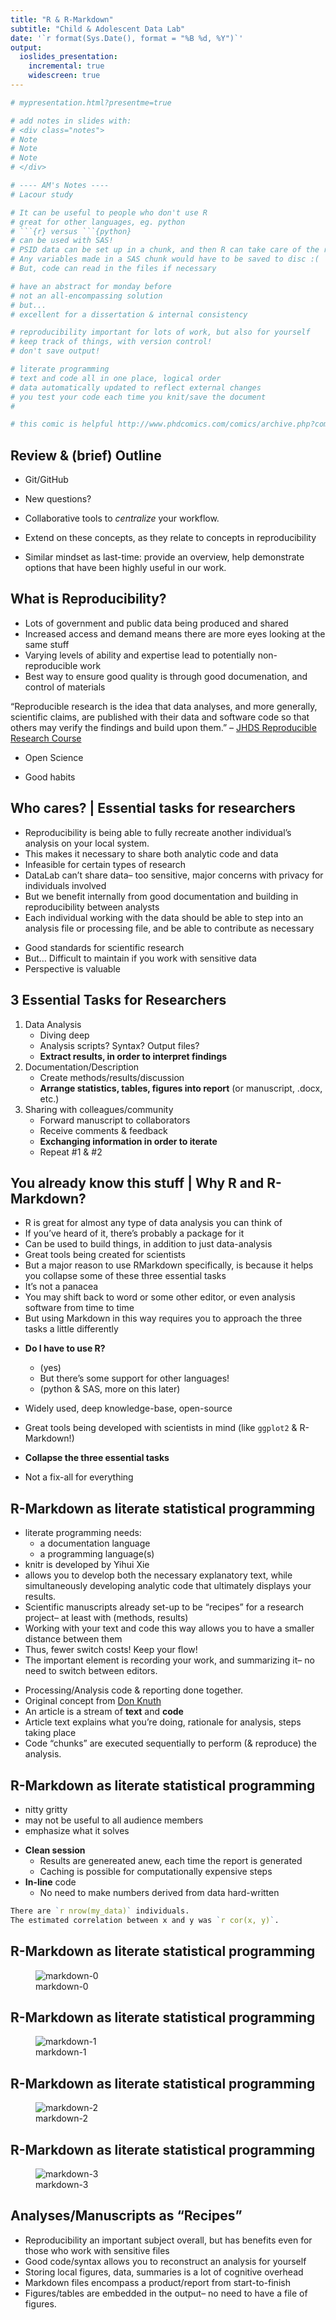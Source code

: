 ```yaml
---
title: "R & R-Markdown"
subtitle: "Child & Adolescent Data Lab"
date: '`r format(Sys.Date(), format = "%B %d, %Y")`'
output: 
  ioslides_presentation:
    incremental: true
    widescreen: true
---
```


```r
# mypresentation.html?presentme=true

# add notes in slides with:
# <div class="notes">
# Note
# Note
# Note
# </div>

# ---- AM's Notes ----
# Lacour study

# It can be useful to people who don't use R
# great for other languages, eg. python
# ```{r} versus ```{python}
# can be used with SAS!
# PSID data can be set up in a chunk, and then R can take care of the rest.
# Any variables made in a SAS chunk would have to be saved to disc :(
# But, code can read in the files if necessary

# have an abstract for monday before
# not an all-encompassing solution
# but...
# excellent for a dissertation & internal consistency

# reproducibility important for lots of work, but also for yourself
# keep track of things, with version control!
# don't save output!

# literate programming
# text and code all in one place, logical order
# data automatically updated to reflect external changes
# you test your code each time you knit/save the document
# 

# this comic is helpful http://www.phdcomics.com/comics/archive.php?comicid=1531

```

## Review & (brief) Outline

- Git/GitHub
- New questions?
- Collaborative tools to *centralize* your workflow.

- Extend on these concepts, as they relate to concepts in reproducibility
- Similar mindset as last-time: provide an overview, help demonstrate options that have
been highly useful in our work.

## What is Reproducibility?

<div class="notes">
- Lots of government and public data being produced and shared
- Increased access and demand means there are more eyes looking at the same stuff
- Varying levels of ability and expertise lead to potentially non-reproducible work
- Best way to ensure good quality is through good documenation, and control of materials
</div>

"Reproducible research is the idea that data analyses, and more generally, scientific claims, are published with their data and software code so that others may verify the findings and build upon them." 
  -- [JHDS Reproducible Research Course](https://www.coursera.org/course/repdata)

 - Open Science

 - Good habits

## Who cares? | Essential tasks for researchers

<div class="notes">
- Reproducibility is being able to fully recreate another individual's analysis on your local system.
- This makes it necessary to share both analytic code and data
- Infeasible for certain types of research
- DataLab can't share data-- too sensitive, major concerns with privacy for individuals involved
- But we benefit internally from good documentation and building in reproducibility between analysts
- Each individual working with the data should be able to step into an analysis file or processing file, and be able to contribute as necessary
</div>

- Good standards for scientific research
- But... Difficult to maintain if you work with sensitive data
- Perspective is valuable

## 3 Essential Tasks for Researchers

1. Data Analysis
    + Diving deep
    + Analysis scripts? Syntax? Output files?
    + **Extract results, in order to interpret findings**
2. Documentation/Description
    + Create methods/results/discussion
    + **Arrange statistics, tables, figures into report** (or manuscript, .docx, etc.)
3. Sharing with colleagues/community
    + Forward manuscript to collaborators
    + Receive comments & feedback
    + **Exchanging information in order to iterate**
    + Repeat #1 & #2

## You already know this stuff | Why R and R-Markdown?

<div class="notes">
- R is great for almost any type of data analysis you can think of
- If you've heard of it, there's probably a package for it
- Can be used to build things, in addition to just data-analysis
- Great tools being created for scientists
- But a major reason to use RMarkdown specifically, is because it helps you collapse some of these three essential tasks
- It's not a panacea
- You may shift back to word or some other editor, or even analysis software from time to time
- But using Markdown in this way requires you to approach the three tasks a little differently
</div>

- **Do I have to use R?**
    - (yes)
    - But there's some support for other languages! 
    - (python & SAS, more on this later)

- Widely used, deep knowledge-base, open-source
- Great tools being developed with scientists in mind (like `ggplot2` & R-Markdown!)<br>

- **Collapse the three essential tasks**
- Not a fix-all for everything

## R-Markdown as literate statistical programming

<div class="notes">
- literate programming needs:
    + a documentation language
    + a programming language(s)
- knitr is developed by Yihui Xie
- allows you to develop both the necessary explanatory text, while simultaneously developing analytic code that ultimately displays your results.
- Scientific manuscripts already set-up to be "recipes" for a research project-- at least with (methods, results)
- Working with your text and code this way allows you to have a smaller distance between them
- Thus, fewer switch costs! Keep your flow!
- The important element is recording your work, and summarizing it-- no need to switch between editors.
</div>

- Processing/Analysis code & reporting done together.
- Original concept from [Don Knuth](https://en.wikipedia.org/wiki/Donald_Knuth)
- An article is a stream of **text** and **code**
- Article text explains what you're doing, rationale for analysis, steps taking place
- Code "chunks" are executed sequentially to perform (& reproduce) the analysis.

## R-Markdown as literate statistical programming
<div class="notes">
- nitty gritty
- may not be useful to all audience members
- emphasize what it solves
</div>

- **Clean session**
    - Results are genereated anew, each time the report is generated
    - Caching is possible for computationally expensive steps

- **In-line** code
    - No need to make numbers derived from data hard-written

```r
There are `r nrow(my_data)` individuals.
The estimated correlation between x and y was `r cor(x, y)`.
```

## R-Markdown as literate statistical programming

![markdown-0](example-rmd-head.PNG)

## R-Markdown as literate statistical programming

![markdown-1](example-rmd-head-1.PNG)

## R-Markdown as literate statistical programming

![markdown-2](example-rmd-pdf.PNG)

## R-Markdown as literate statistical programming

![markdown-3](example-rmd-pdf-1.PNG)

## Analyses/Manuscripts as "Recipes"

- Reproducibility an important subject overall, but has benefits even for those who work with sensitive files
- Good code/syntax allows you to reconstruct an analysis for yourself
- Storing local figures, data, summaries is a lot of cognitive overhead
- Markdown files encompass a product/report from start-to-finish
- Figures/tables are embedded in the output-- no need to have a file of figures.